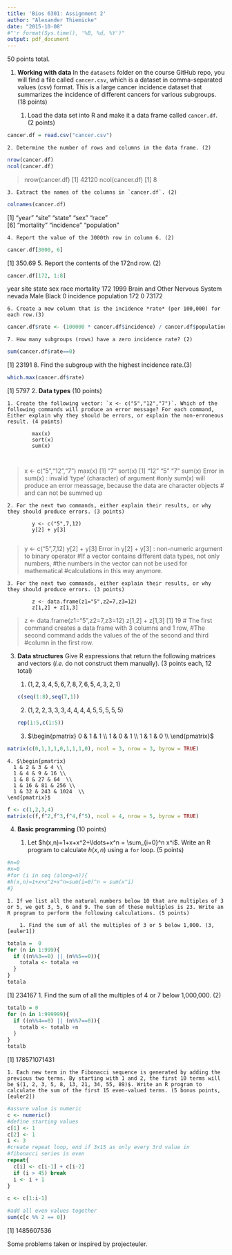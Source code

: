 ```yaml
---
title: 'Bios 6301: Assignment 2'
author: "Alexander Thiemicke"
date: "2015-10-08"
#"'r format(Sys.time(), '%B, %d, %Y')"
output: pdf_document
---
```



50 points total.


1. **Working with data** In the `datasets` folder on the course GitHub repo, you will find a file called `cancer.csv`, which is a dataset in comma-separated values (csv) format. This is a large cancer incidence dataset that summarizes the incidence of different cancers for various subgroups. (18 points)

    1. Load the data set into R and make it a data frame called `cancer.df`. (2 points)
    
```r
cancer.df = read.csv("cancer.csv")
```

    2. Determine the number of rows and columns in the data frame. (2)
    
```r
nrow(cancer.df)
ncol(cancer.df)
```
> nrow(cancer.df)
[1] 42120
> ncol(cancer.df)
[1] 8

    3. Extract the names of the columns in `cancer.df`. (2)
    
```r
colnames(cancer.df)

```
[1] "year"       "site"       "state"      "sex"        "race"      
[6] "mortality"  "incidence"  "population"

    4. Report the value of the 3000th row in column 6. (2)
    
```r
cancer.df[3000, 6]

```
[1] 350.69
    5. Report the contents of the 172nd row. (2)
    
```r
cancer.df[172, 1:8]

```
 year                           site  state  sex  race mortality
172 1999 Brain and Other Nervous System nevada Male Black         0
    incidence population
172         0      73172

    6. Create a new column that is the incidence *rate* (per 100,000) for each row.(3)
```r
cancer.df$rate <- (100000 * cancer.df$incidence) / cancer.df$population

```

    7. How many subgroups (rows) have a zero incidence rate? (2)
```r
sum(cancer.df$rate==0)

```
[1] 23191
    8. Find the subgroup with the highest incidence rate.(3)
    
```r
which.max(cancer.df$rate)

```
[1] 5797
2. **Data types** (10 points)

    1. Create the following vector: `x <- c("5","12","7")`. Which of the following commands will produce an error message? For each command, Either explain why they should be errors, or explain the non-erroneous result. (4 points)

            max(x)
            sort(x)
            sum(x)
            
        
> x <- c("5","12","7")
> max(x)
[1] "7"
> sort(x)
[1] "12" "5"  "7" 
> sum(x)
Error in sum(x) : invalid 'type' (character) of argument
> #only sum(x) will produce an error meassage, because the data are character objects
> # and can not be summed up

    2. For the next two commands, either explain their results, or why they should produce errors. (3 points)

            y <- c("5",7,12)
            y[2] + y[3]
            
> y <- c("5",7,12)
> y[2] + y[3]
Error in y[2] + y[3] : non-numeric argument to binary operator
> #If a vector contains different data types, not only numbers,
> #the numbers in the vector can not be used for mathematical 
> #calculations in this way anymore.

    3. For the next two commands, either explain their results, or why they should produce errors. (3 points)

            z <- data.frame(z1="5",z2=7,z3=12)
            z[1,2] + z[1,3]
> z <- data.frame(z1="5",z2=7,z3=12)
> z[1,2] + z[1,3]
[1] 19
> # The first command creates a data frame with 3 columns and 1 row,
> #The second command adds the values of the of the second and third 
> #column in the first row.

3. **Data structures** Give R expressions that return the following matrices and vectors (*i.e.* do not construct them manually). (3 points each, 12 total)

    1. $(1,2,3,4,5,6,7,8,7,6,5,4,3,2,1)$
```r
c(seq(1:8),seq(7,1))
```
 
 
    2. $(1,2,2,3,3,3,4,4,4,4,5,5,5,5,5)$
```r
rep(1:5,c(1:5))
```

    3. $\begin{pmatrix}
      0 & 1 & 1  \\
      1 & 0 & 1  \\
      1 & 1 & 0  \\
    \end{pmatrix}$

```r
matrix(c(0,1,1,1,0,1,1,1,0), ncol = 3, nrow = 3, byrow = TRUE)

```


    4. $\begin{pmatrix}
      1 & 2 & 3 & 4 \\
      1 & 4 & 9 & 16 \\
      1 & 8 & 27 & 64  \\
      1 & 16 & 81 & 256 \\
      1 & 32 & 243 & 1024  \\
    \end{pmatrix}$
```r
f <- c(1,2,3,4)
matrix(c(f,f^2,f^3,f^4,f^5), ncol = 4, nrow = 5, byrow = TRUE)
```


4. **Basic programming** (10 points)

    1. Let $h(x,n)=1+x+x^2+\ldots+x^n = \sum_{i=0}^n x^i$. Write an R program to calculate $h(x,n)$ using a `for` loop. (5 points)
    
```r
#n=0
#x=0
#for (i in seq (along=n)){ 
#h(x,n)=1+x+x^2+x^n=sum(i=0)^n = sum(x^i)
#}

```


    1. If we list all the natural numbers below 10 that are multiples of 3 or 5, we get 3, 5, 6 and 9. The sum of these multiples is 23. Write an R program to perform the following calculations. (5 points)

        1. Find the sum of all the multiples of 3 or 5 below 1,000. (3, [euler1])
```r
totala =  0
for (n in 1:999){
  if ((n%%3==0) || (n%%5==0)){
    totala <- totala +n
  }
}
totala

```
[1] 234167
        1. Find the sum of all the multiples of 4 or 7 below 1,000,000. (2)
```r
totalb = 0
for (n in 1:999999){
  if ((n%%4==0) || (n%%7==0)){
    totalb <- totalb +n
  }
}
totalb

```
[1] 178571071431

    1. Each new term in the Fibonacci sequence is generated by adding the previous two terms. By starting with 1 and 2, the first 10 terms will be $(1, 2, 3, 5, 8, 13, 21, 34, 55, 89)$. Write an R program to calculate the sum of the first 15 even-valued terms. (5 bonus points, [euler2])
```r
#assure value is numeric
c <- numeric()
#define starting values
c[1] <- 1
c[2] <- 1
i <- 3
#create repeat loop, end if 3x15 as only every 3rd value in 
#fibonacci series is even
repeat{  
  c[i] <- c[i-1] + c[i-2]
  if (i > 45) break
  i <- i + 1
}

c <- c[1:i-1]

#add all even values together
sum(c[c %% 2 == 0])
```
[1] 1485607536

Some problems taken or inspired by projecteuler.

[euler1]:https://projecteuler.net/problem=1
[euler2]: https://projecteuler.net/problem=2
